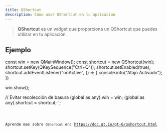 ```yaml
---
title: QShortcut
description: Cómo usar QShortcut en tu aplicación
---
```



> **QShortcut** es un widget que proporciona un QShortcut que puedes utilizar en tu aplicación.

## Ejemplo


const win = new QMainWindow();
const shortcut = new QShortcut(win);
shortcut.setKey(QKeySequence("Ctrl+Q"));
shortcut.setEnabled(true);
shortcut.addEventListener("onActive", () => {
    console.info("Atajo Activado");
})

win.show();

// Evitar recolección de basura
(global as any).win = win;
(global as any).shortcut = shortcut;
`;

<Code code={qShortcutExample} title='example_shortcut.ts' lang='ts' />

Aprende mas sobre `QShortcut` en: https://doc.qt.io/qt-6/qshortcut.html
